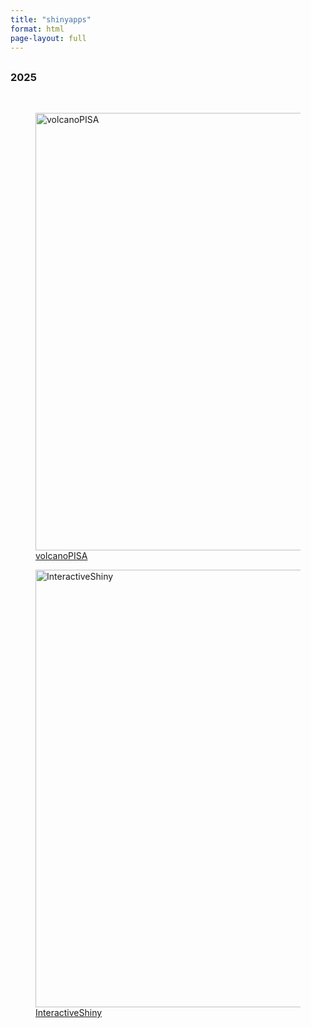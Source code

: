 ```yaml
---
title: "shinyapps"
format: html
page-layout: full
---
```


## 
### 2025 
<br>

![[volcanoPISA](https://xuekang.shinyapps.io/volcanoPISA/)](volcanoPISA.png){fig-align="left" width="700"}


![[InteractiveShiny](https://baizhenscilifelab.shinyapps.io/shinyapp/)](InteractiveSurvivalAnaylsis.png){fig-align="left" width="700"}